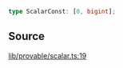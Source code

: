```ts
type ScalarConst: [0, bigint];
```

## Source

[lib/provable/scalar.ts:19](https://github.com/o1-labs/o1js/blob/081e48fe103a96db7083cdaea72a409cca3182c3/src/lib/provable/scalar.ts#L19)
